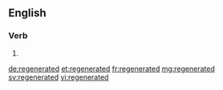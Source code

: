 ==English==

===Verb===
{{head|en|verb form}}

# {{en-past of|regenerate}}

[[de:regenerated]]
[[et:regenerated]]
[[fr:regenerated]]
[[mg:regenerated]]
[[sv:regenerated]]
[[vi:regenerated]]